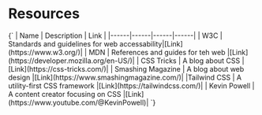 
<Meta title="Resources" />

# Resources

<Markdown>
{`
| Name | Description | Link |
|------|------|------|------|
| W3C | Standards and guidelines for web accessability|[Link](https://www.w3.org/)|
| MDN | References and guides for teh web |[Link](https://developer.mozilla.org/en-US/)|
| CSS Tricks | A blog about CSS |[Link](https://css-tricks.com/)|
| Smashing Magazine | A blog about web design |[Link](https://www.smashingmagazine.com/)|
|Tailwind CSS | A utility-first CSS framework |[Link](https://tailwindcss.com/)|
| Kevin Powell | A content creator focusing on CSS |[Link](https://www.youtube.com/@KevinPowell)|
`}
</Markdown>